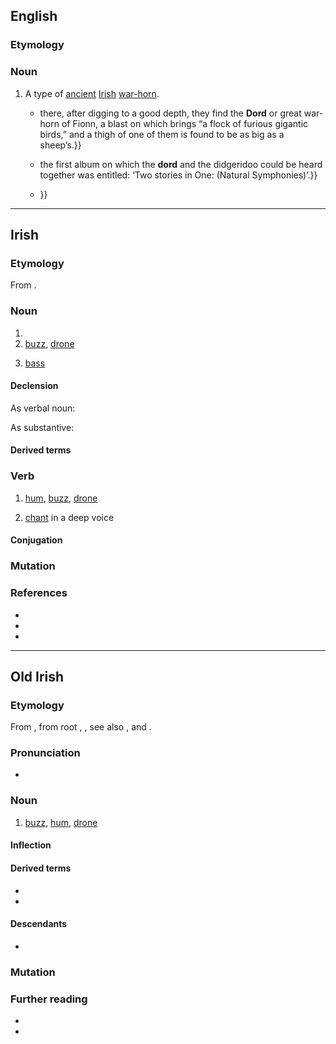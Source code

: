{{also|dörd}}
==English==
{{wikipedia|Dord|mul=Dord (instrument)}}

===Etymology===
{{rfe|en}}

===Noun===
{{en-noun}}

# {{lb|en|music}} A type of [[ancient]] [[Irish]] [[war-horn]].
#* {{quote-journal|en|year=1869|title=Folk-lore: Myths and Tales of Various Peoples|journal=The London Quarterly & Holborn Review|volume=31|pages=62–63|pageurl=https://books.google.co.uk/books?id=6HFPAQAAMAAJ&pg=PA62|text={{...}} there, after digging to a good depth, they find the '''Dord''' or great war-horn of Fionn, a blast on which brings “a flock of furious gigantic birds,” and a thigh of one of them is found to be as big as a sheep’s.}}
#* {{quote-book|en|year=1994|author=Dirk Schellberg|title=Didgeridoo: Ritual Origins and Playing Techniques|isbn=9789074597135|page=46|pageurl=https://books.google.co.uk/books?id=hnOOqh6BdYIC&pg=PA46|text={{...}} the first album on which the '''dord''' and the didgeridoo could be heard together was entitled: ‘Two stories in One: (Natural Symphonies)’.}}
#* {{quote-book|en|year=2002|author=Philip Carr-Gomm|title=Druid Mysteries: Ancient Wisdom for the 21st Century|isbn=9780712661102|page=64|pageurl=https://books.google.co.uk/books?id=ktljGE0ceJkC&pg=PA64|text=The '''dord''', a form of horn with a sound like the Australian Aborigine’s didgeridoo, was clearly a sacred instrument of the Bronze Age {{...}}}}

{{C|en|Musical instruments}}
{{cln|en|ghost words}}

----

==Irish==

===Etymology===
From {{inh|ga|sga|dord|t=buzzing, humming, droning, intoning}}.

===Noun===
{{ga-noun|m|doird|doird|vngen=dordta}}

# {{verbal noun of|ga|dord}}
# [[buzz]], [[drone]]
# {{lb|ga|music}} [[bass]]

====Declension====
;As verbal noun:
{{ga-decl-m-irreg-nopl|d|ord|ordta}}
;As substantive:
{{ga-decl-m1|d|ord|oird}}

====Derived terms====
{{der4|ga
|andord<t:drone, chant>
|dordfhocal<t:buzzword>
|dord figiúrtha<t:figured bass>
|dord-druma<t:bass drum>
|dordeochair<t:bass clef>
|dordghuth<t:bass voice>
|dordlíne<t:bassline>
|dordóir<t:bassist>
|dordveidhil<t:cello>
|dordveidhlín<t:bass fiddle>
|fodhord<t:subdued murmur; backbiting>
|fo-dhordaire<t:subwoofer>
|olldord<t:double bass, contrabass>
}}

===Verb===
{{ga-verb|pres=~ann|fut=~faidh|vn=~|pp=~ta}}

# {{lb|ga|intransitive}} [[hum]], [[buzz]], [[drone]]
# {{lb|ga|intransitive}} [[chant]] in a deep voice

====Conjugation====
{{ga-conj-1a|d|or|d|broad}}

===Mutation===
{{ga-mut}}

===References===
* {{R:ga:Ó Dónaill}}
* {{R:ga:EID}}
* {{R:ga:NEID}}

----

==Old Irish==

===Etymology===
From {{inh|sga|cel-pro|*dor-d-}}, from {{onomatopoeic|sga|title=imitative}} {{der|sga|ine-pro|-}} root {{m|ine-pro|*dʰer-}}, {{m|ine-pro|*dʰrēn-||drone; to murmur}}, see also {{cog|en|drone}}, {{m|en|dor}} and {{cog|grc|θρῆνος||dirge, lament}}.

===Pronunciation===
* {{IPA|sga|[dor͈d]}}

===Noun===
{{sga-noun|m|duird}}

# [[buzz]], [[hum]], [[drone]]

====Inflection====
{{sga-decl-o-masc|n=s|duird}}

====Derived terms====
* {{l|sga|dordaid}}
* {{l|sga|fodord}}

====Descendants====
* {{desc|ga|dord}}

===Mutation===
{{sga-mutation|d|ord}}

===Further reading===
* {{R:DIL|18319}}
* {{R:cy:GPC|dwrdd}}